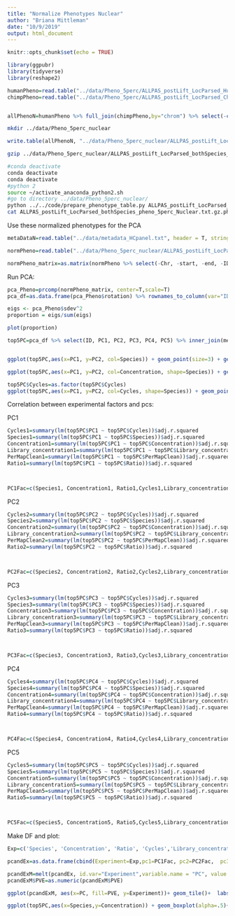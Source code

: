 ```yaml
---
title: "Normalize Phenotypes Nuclear"
author: "Briana Mittleman"
date: "10/9/2019"
output: html_document
---
```


```r
knitr::opts_chunk$set(echo = TRUE)
```


```r
library(ggpubr)
library(tidyverse)
library(reshape2)
```



```r
humanPheno=read.table("../data/Pheno_5perc/ALLPAS_postLift_LocParsed_Human_Pheno_5perc.txt",stringsAsFactors = F, header = T)
chimpPheno=read.table("../data/Pheno_5perc/ALLPAS_postLift_LocParsed_Chimp_Pheno_5perc.txt",stringsAsFactors = F, header = T)


allPhenoN=humanPheno %>% full_join(chimpPheno,by="chrom") %>% select(-contains("_T"))
```


```bash
mkdir ../data/Pheno_5perc_nuclear
```

```r
write.table(allPhenoN, "../data/Pheno_5perc_nuclear/ALLPAS_postLift_LocParsed_bothSpecies_pheno_5perc_Nuclear.txt", col.names = T, row.names = F, quote = F)

```


```bash

gzip ../data/Pheno_5perc_nuclear/ALLPAS_postLift_LocParsed_bothSpecies_pheno_5perc_Nuclear.txt

#conda deactivate 
conda deactivate 
conda deactivate 
#python 2
source ~/activate_anaconda_python2.sh 
#go to directory ../data/Pheno_5perc_nuclear/
python ../../code/prepare_phenotype_table.py ALLPAS_postLift_LocParsed_bothSpecies_pheno_5perc_Nuclear.txt.gz
cat ALLPAS_postLift_LocParsed_bothSpecies_pheno_5perc_Nuclear.txt.gz.phen_chr* > ALLPAS_postLift_LocParsed_bothSpecies_pheno_5perc_Nuclear.txt.gz.phen_AllChrom
```


Use these normalized phenotypes for the PCA 

```r
metaDataN=read.table("../data/metadata_HCpanel.txt", header = T, stringsAsFactors = F) %>% filter(Fraction=="Nuclear")
```


```r
normPheno=read.table("../data/Pheno_5perc_nuclear/ALLPAS_postLift_LocParsed_bothSpecies_pheno_5perc_Nuclear.txt.gz.phen_AllChrom", col.names = c('Chr',	'start',	'end',	'ID',	'18498_N',		'18499_N',		'18502_N',		'18504_N',	'18510_N',	'18523_N',	'18358_N','3622_N',		'3659_N',	'4973_N',	'pt30_N',		'pt91_N'))

normPheno_matrix=as.matrix(normPheno %>% select(-Chr, -start, -end, -ID))
```

Run PCA:  

```r
pca_Pheno=prcomp(normPheno_matrix, center=T,scale=T)
pca_df=as.data.frame(pca_Pheno$rotation) %>% rownames_to_column(var="ID")

```

```r
eigs <- pca_Pheno$sdev^2
proportion = eigs/sum(eigs)

plot(proportion)
```
```r
top5PC=pca_df %>% select(ID, PC1, PC2, PC3, PC4, PC5) %>% inner_join(metaDataN, by="ID")


ggplot(top5PC,aes(x=PC1, y=PC2, col=Species)) + geom_point(size=3) + geom_text(aes(label=Line), position = position_nudge(y = 0.03) )
```



```r
ggplot(top5PC,aes(x=PC1, y=PC2, col=Concentration, shape=Species)) + geom_point(size=3) + geom_text(aes(label=Line), position = position_nudge(y = 0.03))


```
```r

top5PC$Cycles=as.factor(top5PC$Cycles)
ggplot(top5PC,aes(x=PC1, y=PC2, col=Cycles, shape=Species)) + geom_point(size=3) + geom_text(aes(label=Library_concentration), position = position_nudge(y = 0.03))
```

Correlation between experimental factors and pcs:


PC1
```r

Cycles1=summary(lm(top5PC$PC1 ~ top5PC$Cycles))$adj.r.squared
Species1=summary(lm(top5PC$PC1 ~ top5PC$Species))$adj.r.squared
Concentration1=summary(lm(top5PC$PC1 ~ top5PC$Concentration))$adj.r.squared
Library_concentration1=summary(lm(top5PC$PC1 ~ top5PC$Library_concentration))$adj.r.squared
PerMapClean1=summary(lm(top5PC$PC1 ~ top5PC$PerMapClean))$adj.r.squared
Ratio1=summary(lm(top5PC$PC1 ~ top5PC$Ratio))$adj.r.squared



PC1Fac=c(Species1, Concentration1, Ratio1,Cycles1,Library_concentration1, PerMapClean1)
```

PC2
```r
Cycles2=summary(lm(top5PC$PC2 ~ top5PC$Cycles))$adj.r.squared
Species2=summary(lm(top5PC$PC2 ~ top5PC$Species))$adj.r.squared
Concentration2=summary(lm(top5PC$PC2 ~ top5PC$Concentration))$adj.r.squared
Library_concentration2=summary(lm(top5PC$PC2 ~ top5PC$Library_concentration))$adj.r.squared
PerMapClean2=summary(lm(top5PC$PC2 ~ top5PC$PerMapClean))$adj.r.squared
Ratio2=summary(lm(top5PC$PC2 ~ top5PC$Ratio))$adj.r.squared



PC2Fac=c(Species2, Concentration2, Ratio2,Cycles2,Library_concentration2, PerMapClean2)
```

PC3
```r
Cycles3=summary(lm(top5PC$PC3 ~ top5PC$Cycles))$adj.r.squared
Species3=summary(lm(top5PC$PC3 ~ top5PC$Species))$adj.r.squared
Concentration3=summary(lm(top5PC$PC3 ~ top5PC$Concentration))$adj.r.squared
Library_concentration3=summary(lm(top5PC$PC3 ~ top5PC$Library_concentration))$adj.r.squared
PerMapClean3=summary(lm(top5PC$PC3 ~ top5PC$PerMapClean))$adj.r.squared
Ratio3=summary(lm(top5PC$PC3 ~ top5PC$Ratio))$adj.r.squared



PC3Fac=c(Species3, Concentration3, Ratio3,Cycles3,Library_concentration3, PerMapClean3)
```


PC4
```r
Cycles4=summary(lm(top5PC$PC4 ~ top5PC$Cycles))$adj.r.squared
Species4=summary(lm(top5PC$PC4 ~ top5PC$Species))$adj.r.squared
Concentration4=summary(lm(top5PC$PC4 ~ top5PC$Concentration))$adj.r.squared
Library_concentration4=summary(lm(top5PC$PC4 ~ top5PC$Library_concentration))$adj.r.squared
PerMapClean4=summary(lm(top5PC$PC4 ~ top5PC$PerMapClean))$adj.r.squared
Ratio4=summary(lm(top5PC$PC4 ~ top5PC$Ratio))$adj.r.squared



PC4Fac=c(Species4, Concentration4, Ratio4,Cycles4,Library_concentration4, PerMapClean4)
```

PC5
```r
Cycles5=summary(lm(top5PC$PC5 ~ top5PC$Cycles))$adj.r.squared
Species5=summary(lm(top5PC$PC5 ~ top5PC$Species))$adj.r.squared
Concentration5=summary(lm(top5PC$PC5 ~ top5PC$Concentration))$adj.r.squared
Library_concentration5=summary(lm(top5PC$PC5 ~ top5PC$Library_concentration))$adj.r.squared
PerMapClean5=summary(lm(top5PC$PC5 ~ top5PC$PerMapClean))$adj.r.squared
Ratio5=summary(lm(top5PC$PC5 ~ top5PC$Ratio))$adj.r.squared



PC5Fac=c(Species5, Concentration5, Ratio5,Cycles5,Library_concentration5, PerMapClean5)
```

Make DF and plot: 

```r
Exp=c('Species', 'Concentration', 'Ratio', 'Cycles','Library_concentration', 'PerMapClean')

pcandEx=as.data.frame(cbind(Experiment=Exp,pc1=PC1Fac, pc2=PC2Fac,  pc3=PC3Fac,  pc4=PC4Fac,  pc5=PC5Fac))

pcandExM=melt(pcandEx, id.var="Experiment",variable.name = "PC", value.name = "PVE")
pcandExM$PVE=as.numeric(pcandExM$PVE)

```

```r
ggplot(pcandExM, aes(x=PC, fill=PVE, y=Experiment))+ geom_tile()+  labs(title="Proportion of variation explained in PCs by Experimental Faction \n Nuclear", y="") 
```



```r
ggplot(top5PC,aes(x=Species,y=Concentration)) + geom_boxplot(alpha=.5)+ geom_jitter(aes(col=Cycles)) + stat_compare_means(method="t.test")  + labs(title="Nuclear Fraction") + scale_fill_distiller(palette = "Blues", direction=1)

```


